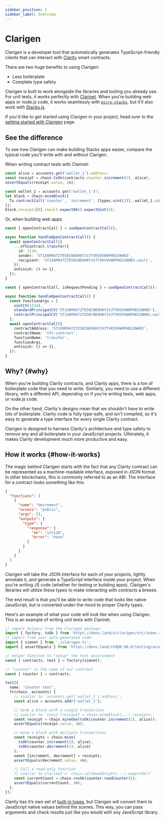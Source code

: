 ```yaml
---
sidebar_position: 1
sidebar_label: Overview
---
```



# Clarigen

Clarigen is a developer tool that automatically generates TypeScript-friendly clients that can interact with [Clarity](https://clarity-lang.org) smart contracts.

There are two huge benefits to using Clarigen:

- Less boilerplate
- Complete type safety

Clarigen is built to work alongside the libraries and tooling you already use. For unit tests, it works perfectly with [Clarinet](https://github.com/hirosystems/clarinet). When you're building web apps or node.js code, it works seamlessly with [`micro-stacks`](https://micro-stacks.dev), but it'll also work with [Stacks.js](https://github.com/hirosystems/stacks.js).

If you'd like to get started using Clarigen in your project, head over to the [getting started with Clarigen](./docs/getting-started) page.

## See the difference

To see how Clarigen can make building Stacks apps easier, compare the typical code you'll write with and without Clarigen.

When writing contract tests with Clarinet:

<Tabs>
  <TabItem value="with" label="With Clarigen">

```ts
const alice = accounts.get('wallet_1').address;
const receipt = chain.txOk(contracts.counter.increment(2), alice);
assertEquals(receipt.value, 2n);
```

  </TabItem>
  <TabItem value="without" label="Without Clarigen">

```ts
const wallet_1 = accounts.get('wallet_1')!;
let block = chain.mineBlock([
  Tx.contractCall('counter', 'increment', [types.uint(1)], wallet_1.address),
]);
block.receipts[0].result.expectOk().expectUint(2);
```

  </TabItem>
</Tabs>

Or, when building web apps:

<Tabs>
  <TabItem value="with" label="With Clarigen">

```ts
const { openContractCall } = useOpenContractCall();

async function handleOpenContractCall() {
  await openContractCall({
    ...nftContract.transfer({
      id: 1234,
      sender: 'ST1X6M947Z7E58CNE0H8YJVJTVKS9VW0PHEG3NHN3',
      recipient: 'ST1X6M947Z7E58CNE0H8YJVJTVKS9VW0PHEG3NHN3.vault',
    }),
    onFinish: () => {},
  });
}
```

  </TabItem>
  <TabItem value="without" label="Without Clarigen">

```ts
const { openContractCall, isRequestPending } = useOpenContractCall();

async function handleOpenContractCall() {
  const functionArgs = [
    uintCV(1234),
    standardPrincipalCV('ST1X6M947Z7E58CNE0H8YJVJTVKS9VW0PHEG3NHN3'),
    contractPrincipalCV('ST1X6M947Z7E58CNE0H8YJVJTVKS9VW0PHEG3NHN3.vault'),
  ];
  await openContractCall({
    contractAddress: 'ST1X6M947Z7E58CNE0H8YJVJTVKS9VW0PHEG3NHN3',
    contractName: 'nft-contract',
    functionName: 'transfer',
    functionArgs,
    onFinish: () => {},
  });
}
```

  </TabItem>
</Tabs>

## Why? {#why}

When you're building Clarity contracts, and Clarity apps, there is a ton of boilerplate code that you need to write. Similarly, you need to use a different library, with a different API, depending on if you're writing tests, web apps, or node.js code.

On the other hand, Clarity's designs mean that we shouldn't have to write lots of boilerplate. Clarity code is fully type-safe, and isn't compiled, so it's easy to generate a type interface for every single Clarity contract.

Clarigen is designed to harness Clarity's architecture and type safety to remove any and all boilerplate in your JavaScript projects. Ultimately, it makes Clarity development much more productive and easy.

## How it works {#how-it-works}

The magic behind Clarigen starts with the fact that any Clarity contract can be represented as a machine-readable interface, exposed in JSON format. In other blockchains, this is commonly referred to as an ABI. The interface for a contract looks something like this:

```json
{
  "functions": [
    {
      "name": "decrement",
      "access": "public",
      "args": [],
      "outputs": {
        "type": {
          "response": {
            "ok": "int128",
            "error": "none"
          }
        }
      }
    }
  ]
}
```

Clarigen will take the JSON interface for each of your projects, lightly annotate it, and generate a TypeScript interface inside your project. When you're writing JS code (whether for testing or building apps), Clarigen's libraries will utilize these types to make interacting with contracts a breeze.

The end result is that you'll be able to write code that looks like native JavaScript, but is converted under-the-hood to proper Clarity types.

Here's an example of what your code will look like when using Clarigen. This is an example of writing unit tests with Clarinet.

```ts title="tests/counter_test.ts"
// import helpers from the Clarigen package:
import { factory, txOk } from 'https://deno.land/x/clarigen/src/index.ts';
// import from your auto-generated code:
import { simnet } from './clarigen.ts';
import { assertEquals } from 'https://deno.land/std@0.90.0/testing/asserts.ts';

// helper function to "setup" the test environment
const { contracts, test } = factory(simnet);

// "counter" is the name of our contract
const { counter } = contracts;

test({
  name: 'Counter test',
  fn(chain, accounts) {
    // similar to `accounts.get('wallet_1').address`;
    const alice = accounts.addr('wallet_1');

    // mine a block with a single transaction
    // similar to `const [receipt] = chain.mineBlock(...).receipts;`
    const receipt = chain.mineOne(txOk(counter.increment(2), alice));
    assertEquals(receipt.value, 3n);

    // mine a block with multiple transactions
    const receipts = chain.mine(
      txOk(counter.increment(2), alice),
      txOk(counter.decrement(1), alice)
    );
    const [increment, decrement] = receipts;
    assertEquals(decrement.value, 4n);

    // Call a read-only function
    // similar to Clarinet's `chain.callReadOnlyFn(...).expectOk()`
    const currentCount = chain.rovOk(counter.readCounter());
    assertEquals(currentCount, 3n);
  },
});
```

Clarity has it’s own set of [built-in types](https://docs.stacks.co/docs/write-smart-contracts/clarity-language/language-types), but Clarigen will convert them to JavaScript native values behind the scenes. This way, you can pass arguments and check results just like you would with any JavaScript library.
